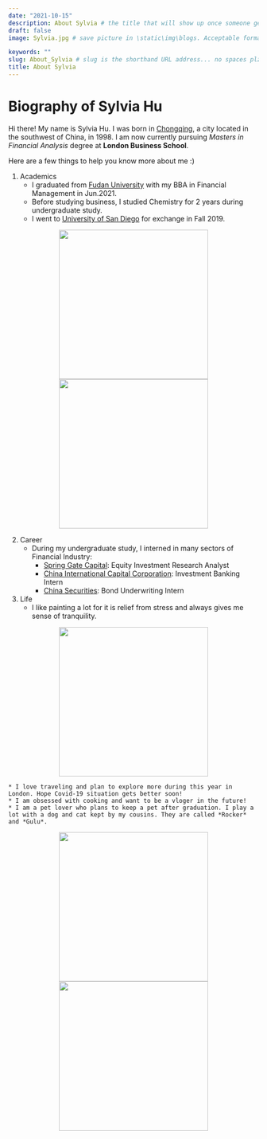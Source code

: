 ```yaml
---
date: "2021-10-15"
description: About Sylvia # the title that will show up once someone gets to this page
draft: false
image: Sylvia.jpg # save picture in \static\img\blogs. Acceptable formats= jpg, jpeg, or png . Your iPhone pics wont work

keywords: ""
slug: About_Sylvia # slug is the shorthand URL address... no spaces plz
title: About Sylvia
---
```


# Biography of Sylvia Hu

Hi there! My name is Sylvia Hu. I was born in [Chongqing](https://en.wikipedia.org/wiki/Chongqing), a city located in the southwest of China, in 1998. I am now currently pursuing *Masters in Financial Analysis* degree at **London Business School**.

Here are a few things to help you know more about me :)

1. Academics
    * I graduated from [Fudan University](https://www.fudan.edu.cn/en/) with my BBA in Financial Management in Jun.2021.
    * Before studying business, I studied Chemistry for 2 years during undergraduate study.
    * I went to [University of San Diego](https://www.sandiego.edu/) for exchange in Fall 2019. 

<center class="half">
    <img src="D:\LBS Courses\R\my_website\content\blogs\graduation.jpg" height = "300">   <img src="D:\LBS Courses\R\my_website\content\blogs\library.jpg" height ="300">
</center>

    
2. Career
    * During my undergraduate study, I interned in many sectors of Financial Industry:
        - [Spring Gate Capital](https://spring-gate.com/): Equity Investment Research Analyst
        - [China International Capital Corporation](https://en.cicc.com/): Investment Banking Intern
        - [China Securities](https://www.csc108.com/newsiteindex/index.jspx): Bond Underwriting Intern
 
3. Life
    * I like painting a lot for it is relief from stress and always gives me sense of tranquility.
    
<center class="half">
    <img src="D:\LBS Courses\R\my_website\static\image\blogs\painting.jpg" height = "300"> 
</center>   
    * I love traveling and plan to explore more during this year in London. Hope Covid-19 situation gets better soon!
    * I am obsessed with cooking and want to be a vloger in the future!
    * I am a pet lover who plans to keep a pet after graduation. I play a lot with a dog and cat kept by my cousins. They are called *Rocker* and *Gulu*.

<center class="half">
    <img src="D:\LBS Courses\R\my_website\content\blogs\rocker.jpg" height = "300">   <img src="D:\LBS Courses\R\my_website\content\blogs\gulu.jpg" height ="300">
</center>   
    
    
